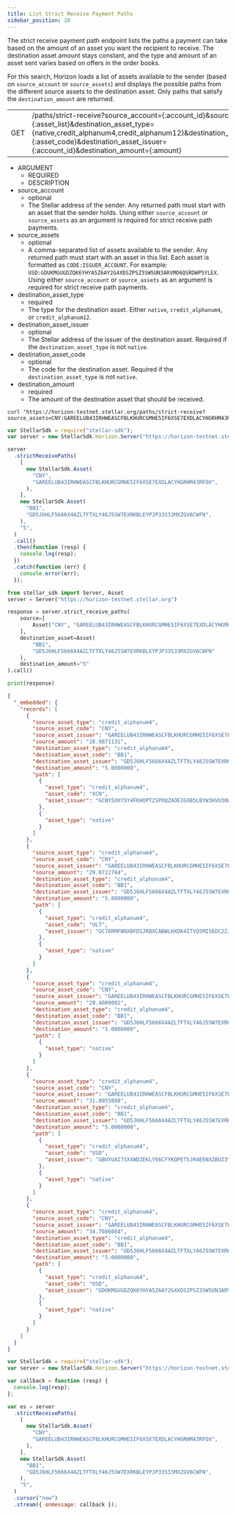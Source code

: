 ```yaml
---
title: List Strict Receive Payment Paths
sidebar_position: 20
---
```



The strict receive payment path endpoint lists the paths a payment can take based on the amount of an asset you want the recipient to receive. The destination asset amount stays constant, and the type and amount of an asset sent varies based on offers in the order books.

For this search, Horizon loads a list of assets available to the sender (based on `source_account` or `source_assets`) and displays the possible paths from the different source assets to the destination asset. Only paths that satisfy the `destination_amount` are returned.

<Endpoint>

|  |  |
| --- | --- |
| GET | /paths/strict-receive?source_account=\{:account_id}&source_assets=\{:asset_list}&destination_asset_type=\{native,credit_alphanum4,credit_alphanum12}&destination_asset_code=\{:asset_code}&destination_asset_issuer=\{:account_id}&destination_amount=\{:amount} |

</Endpoint>

<AttributeTable>

- ARGUMENT
  - REQUIRED
  - DESCRIPTION
- source_account
  - optional
  - The Stellar address of the sender. Any returned path must start with an asset that the sender holds. Using either `source_account` or `source_assets` as an argument is required for strict receive path payments.
- source_assets
  - optional
  - A comma-separated list of assets available to the sender. Any returned path must start with an asset in this list. Each asset is formatted as `CODE:ISSUER_ACCOUNT`. For example: `USD:GDUKMGUGDZQK6YHYA5Z6AY2G4XDSZPSZ3SW5UN3ARVMO6QSRDWP5YLEX`. Using either `source_account` or `source_assets` as an argument is required for strict receive path payments.
- destination_asset_type
  - required
  - The type for the destination asset. Either `native`, `credit_alphanum4`, or `credit_alphanum12`.
- destination_asset_issuer
  - optional
  - The Stellar address of the issuer of the destination asset. Required if the `destination_asset_type` is not `native`.
- destination_asset_code
  - optional
  - The code for the destination asset. Required if the `destination_asset_type` is not `native`.
- destination_amount
  - required
  - The amount of the destination asset that should be received.

</AttributeTable>

<CodeExample title="Example Request">

```curl
curl "https://horizon-testnet.stellar.org/paths/strict-receive?source_assets=CNY:GAREELUB43IRHWEASCFBLKHURCGMHE5IF6XSE7EXDLACYHGRHM43RFOX&destination_asset_type=credit_alphanum4&destination_asset_code=BB1&destination_asset_issuer=GD5J6HLF5666X4AZLTFTXLY46J5SW7EXRKBLEYPJP33S33MXZGV6CWFN&destination_amount=5"
```

```js
var StellarSdk = require("stellar-sdk");
var server = new StellarSdk.Horizon.Server("https://horizon-testnet.stellar.org");

server
  .strictReceivePaths(
    [
      new StellarSdk.Asset(
        "CNY",
        "GAREELUB43IRHWEASCFBLKHURCGMHE5IF6XSE7EXDLACYHGRHM43RFOX",
      ),
    ],
    new StellarSdk.Asset(
      "BB1",
      "GD5J6HLF5666X4AZLTFTXLY46J5SW7EXRKBLEYPJP33S33MXZGV6CWFN",
    ),
    "5",
  )
  .call()
  .then(function (resp) {
    console.log(resp);
  })
  .catch(function (err) {
    console.error(err);
  });
```

```python
from stellar_sdk import Server, Asset
server = Server("https://horizon-testnet.stellar.org")

response = server.strict_receive_paths(
    source=[
        Asset("CNY", "GAREELUB43IRHWEASCFBLKHURCGMHE5IF6XSE7EXDLACYHGRHM43RFOX")
    ],
    destination_asset=Asset(
        "BB1",
        "GD5J6HLF5666X4AZLTFTXLY46J5SW7EXRKBLEYPJP33S33MXZGV6CWFN"
    ),
    destination_amount="5"
).call()

print(response)
```

</CodeExample>

<ExampleResponse title="Example Response">

```json
{
  "_embedded": {
    "records": [
      {
        "source_asset_type": "credit_alphanum4",
        "source_asset_code": "CNY",
        "source_asset_issuer": "GAREELUB43IRHWEASCFBLKHURCGMHE5IF6XSE7EXDLACYHGRHM43RFOX",
        "source_amount": "28.9871131",
        "destination_asset_type": "credit_alphanum4",
        "destination_asset_code": "BB1",
        "destination_asset_issuer": "GD5J6HLF5666X4AZLTFTXLY46J5SW7EXRKBLEYPJP33S33MXZGV6CWFN",
        "destination_amount": "5.0000000",
        "path": [
          {
            "asset_type": "credit_alphanum4",
            "asset_code": "XCN",
            "asset_issuer": "GCNY5OXYSY4FKHOPT2SPOQZAOEIGXB5LBYW3HVU3OWSTQITS65M5RCNY"
          },
          {
            "asset_type": "native"
          }
        ]
      },
      {
        "source_asset_type": "credit_alphanum4",
        "source_asset_code": "CNY",
        "source_asset_issuer": "GAREELUB43IRHWEASCFBLKHURCGMHE5IF6XSE7EXDLACYHGRHM43RFOX",
        "source_amount": "29.0722784",
        "destination_asset_type": "credit_alphanum4",
        "destination_asset_code": "BB1",
        "destination_asset_issuer": "GD5J6HLF5666X4AZLTFTXLY46J5SW7EXRKBLEYPJP33S33MXZGV6CWFN",
        "destination_amount": "5.0000000",
        "path": [
          {
            "asset_type": "credit_alphanum4",
            "asset_code": "ULT",
            "asset_issuer": "GC76RMFNNXBFDSJRBXCABWLHXDK4ITVQSMI56DC2ZJVC3YOLLPCKKULT"
          },
          {
            "asset_type": "native"
          }
        ]
      },
      {
        "source_asset_type": "credit_alphanum4",
        "source_asset_code": "CNY",
        "source_asset_issuer": "GAREELUB43IRHWEASCFBLKHURCGMHE5IF6XSE7EXDLACYHGRHM43RFOX",
        "source_amount": "29.4000002",
        "destination_asset_type": "credit_alphanum4",
        "destination_asset_code": "BB1",
        "destination_asset_issuer": "GD5J6HLF5666X4AZLTFTXLY46J5SW7EXRKBLEYPJP33S33MXZGV6CWFN",
        "destination_amount": "5.0000000",
        "path": [
          {
            "asset_type": "native"
          }
        ]
      },
      {
        "source_asset_type": "credit_alphanum4",
        "source_asset_code": "CNY",
        "source_asset_issuer": "GAREELUB43IRHWEASCFBLKHURCGMHE5IF6XSE7EXDLACYHGRHM43RFOX",
        "source_amount": "31.8955888",
        "destination_asset_type": "credit_alphanum4",
        "destination_asset_code": "BB1",
        "destination_asset_issuer": "GD5J6HLF5666X4AZLTFTXLY46J5SW7EXRKBLEYPJP33S33MXZGV6CWFN",
        "destination_amount": "5.0000000",
        "path": [
          {
            "asset_type": "credit_alphanum4",
            "asset_code": "USD",
            "asset_issuer": "GBUYUAI75XXWDZEKLY66CFYKQPET5JR4EENXZBUZ3YXZ7DS56Z4OKOFU"
          },
          {
            "asset_type": "native"
          }
        ]
      },
      {
        "source_asset_type": "credit_alphanum4",
        "source_asset_code": "CNY",
        "source_asset_issuer": "GAREELUB43IRHWEASCFBLKHURCGMHE5IF6XSE7EXDLACYHGRHM43RFOX",
        "source_amount": "34.7086084",
        "destination_asset_type": "credit_alphanum4",
        "destination_asset_code": "BB1",
        "destination_asset_issuer": "GD5J6HLF5666X4AZLTFTXLY46J5SW7EXRKBLEYPJP33S33MXZGV6CWFN",
        "destination_amount": "5.0000000",
        "path": [
          {
            "asset_type": "credit_alphanum4",
            "asset_code": "USD",
            "asset_issuer": "GDUKMGUGDZQK6YHYA5Z6AY2G4XDSZPSZ3SW5UN3ARVMO6QSRDWP5YLEX"
          },
          {
            "asset_type": "native"
          }
        ]
      }
    ]
  }
}
```

</ExampleResponse>

<CodeExample title="JavaScript Streaming Example">

```js
var StellarSdk = require("stellar-sdk");
var server = new StellarSdk.Horizon.Server("https://horizon-testnet.stellar.org");

var callback = function (resp) {
  console.log(resp);
};

var es = server
  .strictReceivePaths(
    [
      new StellarSdk.Asset(
        "CNY",
        "GAREELUB43IRHWEASCFBLKHURCGMHE5IF6XSE7EXDLACYHGRHM43RFOX",
      ),
    ],
    new StellarSdk.Asset(
      "BB1",
      "GD5J6HLF5666X4AZLTFTXLY46J5SW7EXRKBLEYPJP33S33MXZGV6CWFN",
    ),
    "5",
  )
  .cursor("now")
  .stream({ onmessage: callback });
```

</CodeExample>
